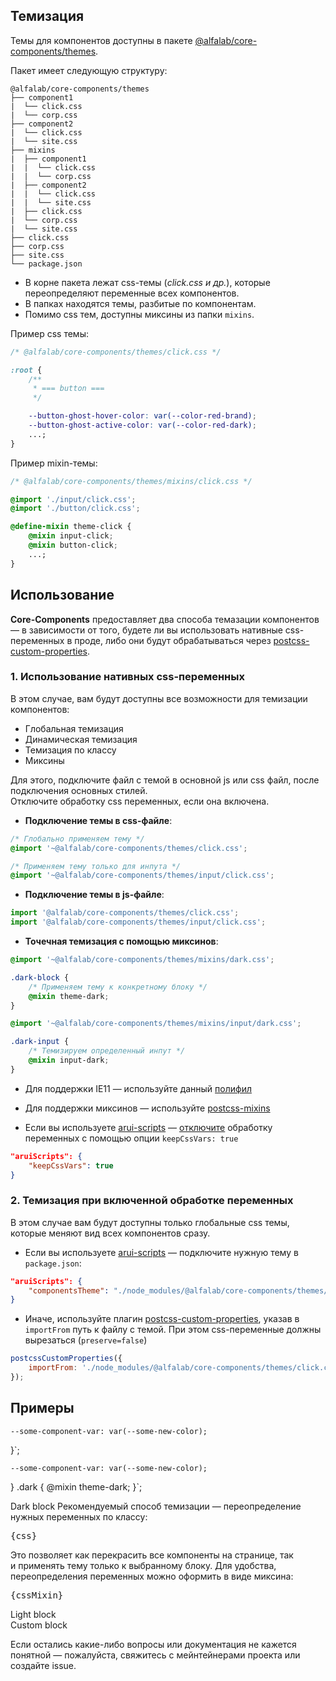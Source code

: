 


<Meta title='Гайдлайны|Темизация' />

## Темизация

Темы для компонентов доступны в пакете [@alfalab/core-components/themes](https://www.npmjs.com/package/@alfalab/core-components/themes).

Пакет имеет следующую структуру:

```
@alfalab/core-components/themes
├── component1
|  └── click.css
|  └── corp.css
├── component2
|  └── click.css
|  └── site.css
├── mixins
|  ├── component1
|  |  └── click.css
|  |  └── corp.css
|  ├── component2
|  |  └── click.css
|  |  └── site.css
|  ├── click.css
|  └── corp.css
|  └── site.css
├── click.css
├── corp.css
├── site.css
└── package.json
```

- В корне пакета лежат css-темы (_click.css и др._), которые переопределяют переменные всех компонентов.
- В папках находятся темы, разбитые по компонентам.
- Помимо css тем, доступны миксины из папки `mixins`.

Пример css темы:

```css
/* @alfalab/core-components/themes/click.css */

:root {
    /**
     * === button ===
     */

    --button-ghost-hover-color: var(--color-red-brand);
    --button-ghost-active-color: var(--color-red-dark);
    ...;
}
```

Пример mixin-темы:

```css
/* @alfalab/core-components/themes/mixins/click.css */

@import './input/click.css';
@import './button/click.css';

@define-mixin theme-click {
    @mixin input-click;
    @mixin button-click;
    ...;
}
```

## Использование

**Core-Components** предоставляет два способа темазации компонентов — в зависимости от того, будете ли вы использовать нативные css-переменных в проде, либо они будут обрабатываться через [postcss-custom-properties](https://github.com/postcss/postcss-custom-properties).

### 1. Использование нативных css-переменных

В этом случае, вам будут доступны все возможности для темизации компонентов:
- Глобальная темизация
- Динамическая темизация
- Темизация по классу
- Миксины

Для этого, подключите файл с темой в основной js или css файл, после подключения основных стилей.<br/>
Отключите обработку css переменных, если она включена.

- **Подключение темы в css-файле**:

```css
/* Глобально применяем тему */
@import '~@alfalab/core-components/themes/click.css';

/* Применяем тему только для инпута */
@import '~@alfalab/core-components/themes/input/click.css';
```

- **Подключение темы в js-файле**:

```jsx
import '@alfalab/core-components/themes/click.css';
import '@alfalab/core-components/themes/input/click.css';
```

- **Точечная темизация с помощью миксинов**:

```css
@import '~@alfalab/core-components/themes/mixins/dark.css';

.dark-block {
    /* Применяем тему к конкретному блоку */
    @mixin theme-dark;
}
```

```css
@import '~@alfalab/core-components/themes/mixins/input/dark.css';

.dark-input {
    /* Темизируем определенный инпут */
    @mixin input-dark;
}
```

- Для поддержки IE11 — используйте данный [полифил](https://github.com/nuxodin/ie11CustomProperties)

- Для поддержки миксинов — используйте [postcss-mixins](https://github.com/postcss/postcss-mixins)

- Если вы используете [arui-scripts](https://github.com/alfa-laboratory/arui-scripts) — [отключите](https://github.com/alfa-laboratory/arui-scripts#тонкая-настройка) обработку переменных с помощью опции `keepCssVars: true`

```json
"aruiScripts": {
    "keepCssVars": true
}
```

### 2. Темизация при включенной обработке переменных

В этом случае вам будут доступны только глобальные css темы, которые меняют вид всех компонентов сразу.

- Если вы используете [arui-scripts](https://github.com/alfa-laboratory/arui-scripts) — подключите нужную тему в `package.json`:

```json
"aruiScripts": {
    "componentsTheme": "./node_modules/@alfalab/core-components/themes/click.css"
}
```

- Иначе, используйте плагин [postcss-custom-properties](https://github.com/postcss/postcss-custom-properties), указав в `importFrom` путь к файлу с темой. При этом css-переменные должны вырезаться (`preserve=false`)

```js
postcssCustomProperties({
    importFrom: './node_modules/@alfalab/core-components/themes/click.css',
});
```

## Примеры

    --some-component-var: var(--some-new-color);
}`;

    --some-component-var: var(--some-new-color);
}
.dark {
    @mixin theme-dark;
}`;

<div className={styles.themeExample}>
    <div className={cn(styles.dark, styles.container)}>
        <Typography.Title view='small' className={styles.title}>Dark block</Typography.Title>
        <Typography.Text tag='p'>
            Рекомендуемый способ темизации — переопределение нужных переменных по классу:
        </Typography.Text>
        <Typography.Text tag='p'>
            <pre className={styles.cssExample}>{css}</pre>
        </Typography.Text>
        <Typography.Text tag='p'>
            Это позволяет как перекрасить все компоненты на странице, так и применять тему только к выбранному блоку.
        </Typography.Text>
        <Typography.Text tag='p'>
            Для удобства, переопределения переменных можно оформить в виде миксина:
        </Typography.Text>
        <Typography.Text tag='p'>
            <pre className={styles.cssExample}>{cssMixin}</pre>
        </Typography.Text>
        <Row>
            <Checkbox label='Чекбокс на темном фоне' checked />
        </Row>
        <Row>
            <Radio label='Радио-кнопка на темном фоне' checked />
        </Row>
        <div className={cn(styles.light, styles.container)}>
            <Typography.Title view='small' className={styles.title}>Light block</Typography.Title>
            <Row>
                <Checkbox label='Чекбокс на светлом фоне' checked />
            </Row>
            <Row>
                <Radio label='Радио-кнопка на светлом фоне' checked />
            </Row>
        </div>
        <div className={cn(styles.redEye, styles.container)}>
            <Typography.Title view='small' className={styles.title}>Custom block</Typography.Title>
            <Row>
                <Checkbox label='Чекбокс' />
            </Row>
            <Row>
                <Radio label='Радио-кнопка' />
            </Row>
            <Row>
                <Checkbox label='Чекбокс' checked />
            </Row>
            <Row>
                <Radio label='Радио-кнопка' checked />
            </Row>
        </div>
    </div>
</div>

Если остались какие-либо вопросы или документация не кажется понятной — пожалуйста, свяжитесь с мейнтейнерами проекта или создайте issue.
